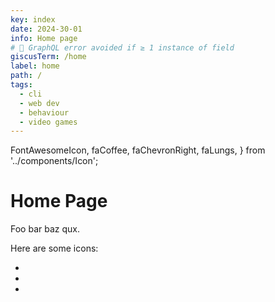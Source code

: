 ```yaml
---
key: index
date: 2024-30-01
info: Home page
# 🔔 GraphQL error avoided if ≥ 1 instance of field
giscusTerm: /home
label: home
path: /
tags:
  - cli
  - web dev
  - behaviour
  - video games
---
```


  FontAwesomeIcon,
  faCoffee,
  faChevronRight,
  faLungs,
} from '../components/Icon';

# Home Page

Foo bar baz qux.

Here are some icons:
- <FontAwesomeIcon icon={faChevronRight} size="1x" beat />
- <FontAwesomeIcon icon={faCoffee} size="1x" />
- <FontAwesomeIcon icon={faLungs} size="1x" />
